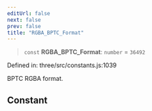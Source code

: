 ```yaml
---
editUrl: false
next: false
prev: false
title: "RGBA_BPTC_Format"
---
```


> `const` **RGBA\_BPTC\_Format**: `number` = `36492`

Defined in: three/src/constants.js:1039

BPTC RGBA format.

## Constant
